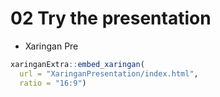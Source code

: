 # 02 Try the presentation {#sec-week02}

-   Xaringan Pre

```r
xaringanExtra::embed_xaringan(
  url = "XaringanPresentation/index.html",
  ratio = "16:9")
```
